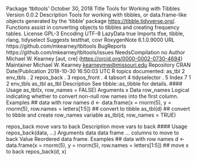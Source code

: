 Package ‘tbltools’
October 30, 2018
Title Tools for Working with Tibbles
Version 0.0.2
Description Tools for working with tibbles, or data.frame-like objects
generated by the 'tibble' package <https://tibble.tidyverse.org/>. Functions
assist in converting objects to tibbles and creating frequency tables.
License GPL-3
Encoding UTF-8
LazyData true
Imports tfse, tibble, rlang, tidyselect
Suggests testthat, covr
RoxygenNote 6.1.0.9000
URL https://github.com/mkearney/tbltools
BugReports https://github.com/mkearney/tbltools/issues
NeedsCompilation no
Author Michael W. Kearney [aut, cre] (<https://orcid.org/0000-0002-0730-4694>)
Maintainer Michael W. Kearney <kearneymw@missouri.edu>
Repository CRAN
Date/Publication 2018-10-30 16:50:03 UTC
R topics documented:
as_tbl 2
env_tbls . 2
repos_back . 3
repos_front . 4
tabsort 4
tidyselector . 5
Index 7
1
2 env_tbls
as_tbl as_tbl
Description
See tibble::as_tibble for details.
#### Usage
as_tbl(x, row_names = FALSE)
Arguments
x Data
row_names Logical indicating whether to convert non-null row names into the first column.
Examples
## data with row names
d <- data.frame(x = rnorm(5), y = rnorm(5), row.names = letters[1:5])
## convert to tibble
as_tbl(d)
## convert to tibble and create row_names variable
as_tbl(d, row_names = TRUE)


repos_back move vars to back
Description
move vars to back
#### Usage
repos_back(data, ...)
Arguments
data data frame
... columns to move to back
Value
Reordered data frame.
Examples
## data with row names
d <- data.frame(x = rnorm(5), y = rnorm(5), row.names = letters[1:5])
## move x to back
repos_back(d, x)


